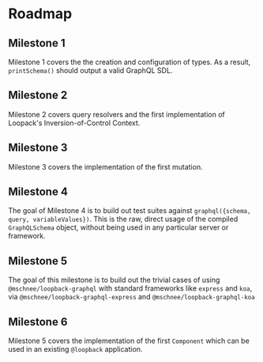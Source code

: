 # Roadmap

## Milestone 1

Milestone 1 covers the the creation and configuration of types. As a result, `printSchema()` should output a valid GraphQL SDL.

## Milestone 2

Milestone 2 covers query resolvers and the first implementation of Loopack's Inversion-of-Control Context.

## Milestone 3

Milestone 3 covers the implementation of the first mutation.

## Milestone 4

The goal of Milestone 4 is to build out test suites against `graphql({schema, query, variableValues})`. This is the raw, direct usage of the compiled `GraphQLSchema` object, without being used in any particular server or framework.

## Milestone 5

The goal of this milestone is to build out the trivial cases of using `@mschnee/loopback-graphql` with standard frameworks like `express` and `koa`, via `@mschnee/loopback-graphql-express` and `@mschnee/loopback-graphql-koa`

## Milestone 6

Milestone 5 covers the implementation of the first `Component` which can be used in an existing `@loopback` application.
